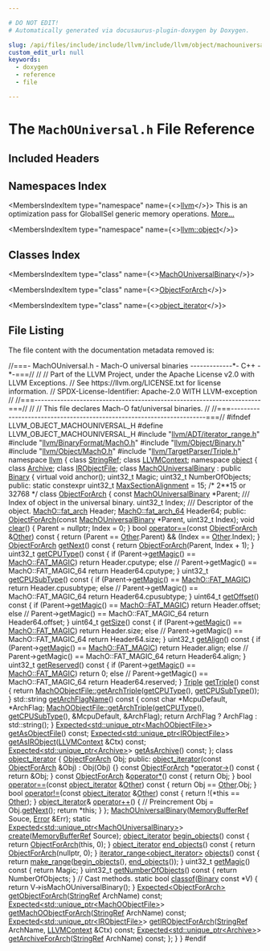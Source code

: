 ```yaml
---

# DO NOT EDIT!
# Automatically generated via docusaurus-plugin-doxygen by Doxygen.

slug: /api/files/include/include/llvm/include/llvm/object/machouniversal-h
custom_edit_url: null
keywords:
  - doxygen
  - reference
  - file

---
```





# The `MachOUniversal.h` File Reference

<DoxygenPage pluginConfig={pluginConfig}>



## Included Headers

<IncludesList>
<IncludesListItem
  filePath="llvm/ADT/iterator_range.h"
  permalink="/docs/api/files/include/include/llvm/include/llvm/adt/iterator-range-h"
  isLocal="true" />
<IncludesListItem
  filePath="llvm/BinaryFormat/MachO.h"
  permalink="/docs/api/files/include/include/llvm/include/llvm/binaryformat/macho-h"
  isLocal="true" />
<IncludesListItem
  filePath="llvm/Object/Binary.h"
  permalink="/docs/api/files/include/include/llvm/include/llvm/object/binary-h"
  isLocal="true" />
<IncludesListItem
  filePath="llvm/Object/MachO.h"
  permalink="/docs/api/files/include/include/llvm/include/llvm/object/macho-h"
  isLocal="true" />
<IncludesListItem
  filePath="llvm/TargetParser/Triple.h"
  permalink="/docs/api/files/include/include/llvm/include/llvm/targetparser/triple-h"
  isLocal="true" />
</IncludesList>

## Namespaces Index

<MembersIndex>

<MembersIndexItem
  type="namespace"
  name={<><a href="/docs/api/namespaces/llvm">llvm</a></>}>
This is an optimization pass for GlobalISel generic memory operations. <a href="/docs/api/namespaces/llvm/#details">More...</a>
</MembersIndexItem>

<MembersIndexItem
  type="namespace"
  name={<><a href="/docs/api/namespaces/llvm/object">llvm::object</a></>}>
</MembersIndexItem>

</MembersIndex>

## Classes Index

<MembersIndex>

<MembersIndexItem
  type="class"
  name={<><a href="/docs/api/classes/llvm/object/machouniversalbinary">MachOUniversalBinary</a></>}>
</MembersIndexItem>

<MembersIndexItem
  type="class"
  name={<><a href="/docs/api/classes/llvm/object/machouniversalbinary/objectforarch">ObjectForArch</a></>}>
</MembersIndexItem>

<MembersIndexItem
  type="class"
  name={<><a href="/docs/api/classes/llvm/object/machouniversalbinary/object-iterator">object_iterator</a></>}>
</MembersIndexItem>

</MembersIndex>


## File Listing

The file content with the documentation metadata removed is:

<ProgramListing>

<Link id="l00001" /><CodeLine lineNumber="1"><span class="doxyHighlightComment">//===- MachOUniversal.h - Mach-O universal binaries -------------&#42;- C++ -&#42;-===//</span></CodeLine>
<Link id="l00002" /><CodeLine lineNumber="2"><span class="doxyHighlightComment">//</span></CodeLine>
<Link id="l00003" /><CodeLine lineNumber="3"><span class="doxyHighlightComment">// Part of the LLVM Project, under the Apache License v2.0 with LLVM Exceptions.</span></CodeLine>
<Link id="l00004" /><CodeLine lineNumber="4"><span class="doxyHighlightComment">// See https://llvm.org/LICENSE.txt for license information.</span></CodeLine>
<Link id="l00005" /><CodeLine lineNumber="5"><span class="doxyHighlightComment">// SPDX-License-Identifier: Apache-2.0 WITH LLVM-exception</span></CodeLine>
<Link id="l00006" /><CodeLine lineNumber="6"><span class="doxyHighlightComment">//</span></CodeLine>
<Link id="l00007" /><CodeLine lineNumber="7"><span class="doxyHighlightComment">//===----------------------------------------------------------------------===//</span></CodeLine>
<Link id="l00008" /><CodeLine lineNumber="8"><span class="doxyHighlightComment">//</span></CodeLine>
<Link id="l00009" /><CodeLine lineNumber="9"><span class="doxyHighlightComment">// This file declares Mach-O fat/universal binaries.</span></CodeLine>
<Link id="l00010" /><CodeLine lineNumber="10"><span class="doxyHighlightComment">//</span></CodeLine>
<Link id="l00011" /><CodeLine lineNumber="11"><span class="doxyHighlightComment">//===----------------------------------------------------------------------===//</span></CodeLine>
<Link id="l00012" /><CodeLine lineNumber="12"></CodeLine>
<Link id="l00013" /><CodeLine lineNumber="13"><span class="doxyHighlightPreprocessor">#ifndef LLVM&#95;OBJECT&#95;MACHOUNIVERSAL&#95;H</span></CodeLine>
<Link id="l00014" /><CodeLine lineNumber="14"><span class="doxyHighlightPreprocessor">#define LLVM&#95;OBJECT&#95;MACHOUNIVERSAL&#95;H</span></CodeLine>
<Link id="l00015" /><CodeLine lineNumber="15"></CodeLine>
<Link id="l00016" /><CodeLine lineNumber="16"><span class="doxyHighlightPreprocessor">#include &quot;<a href="/docs/api/files/include/include/llvm/include/llvm/adt/iterator-range-h">llvm/ADT/iterator&#95;range.h</a>&quot;</span></CodeLine>
<Link id="l00017" /><CodeLine lineNumber="17"><span class="doxyHighlightPreprocessor">#include &quot;<a href="/docs/api/files/include/include/llvm/include/llvm/binaryformat/macho-h">llvm/BinaryFormat/MachO.h</a>&quot;</span></CodeLine>
<Link id="l00018" /><CodeLine lineNumber="18"><span class="doxyHighlightPreprocessor">#include &quot;<a href="/docs/api/files/include/include/llvm/include/llvm/object/binary-h">llvm/Object/Binary.h</a>&quot;</span></CodeLine>
<Link id="l00019" /><CodeLine lineNumber="19"><span class="doxyHighlightPreprocessor">#include &quot;<a href="/docs/api/files/include/include/llvm/include/llvm/object/macho-h">llvm/Object/MachO.h</a>&quot;</span></CodeLine>
<Link id="l00020" /><CodeLine lineNumber="20"><span class="doxyHighlightPreprocessor">#include &quot;<a href="/docs/api/files/include/include/llvm/include/llvm/targetparser/triple-h">llvm/TargetParser/Triple.h</a>&quot;</span></CodeLine>
<Link id="l00021" /><CodeLine lineNumber="21"></CodeLine>
<Link id="l00022" /><CodeLine lineNumber="22"><span class="doxyHighlightKeyword">namespace </span><span class="doxyHighlight"><a href="/docs/api/namespaces/llvm">llvm</a> &#123;</span></CodeLine>
<Link id="l00023" /><CodeLine lineNumber="23"><span class="doxyHighlightKeyword">class </span><span class="doxyHighlight"><a href="/docs/api/classes/llvm/stringref">StringRef</a>;</span></CodeLine>
<Link id="l00024" /><CodeLine lineNumber="24"><span class="doxyHighlightKeyword">class </span><span class="doxyHighlight"><a href="/docs/api/classes/llvm/llvmcontext">LLVMContext</a>;</span></CodeLine>
<Link id="l00025" /><CodeLine lineNumber="25"></CodeLine>
<Link id="l00026" /><CodeLine lineNumber="26"><span class="doxyHighlightKeyword">namespace </span><span class="doxyHighlight"><a href="/docs/api/namespaces/llvm/object">object</a> &#123;</span></CodeLine>
<Link id="l00027" /><CodeLine lineNumber="27"><span class="doxyHighlightKeyword">class </span><span class="doxyHighlight"><a href="/docs/api/classes/llvm/object/archive">Archive</a>;</span></CodeLine>
<Link id="l00028" /><CodeLine lineNumber="28"><span class="doxyHighlightKeyword">class </span><span class="doxyHighlight"><a href="/docs/api/classes/llvm/object/irobjectfile">IRObjectFile</a>;</span></CodeLine>
<Link id="l00029" /><CodeLine lineNumber="29"></CodeLine>
<Link id="l00030" /><CodeLine lineNumber="30" lineLink="/docs/api/classes/llvm/object/machouniversalbinary"><span class="doxyHighlightKeyword">class </span><span class="doxyHighlight"><a href="/docs/api/classes/llvm/object/machouniversalbinary/#a66ced5c57cafe11823df6917a866b17f">MachOUniversalBinary</a> : </span><span class="doxyHighlightKeyword">public</span><span class="doxyHighlight"> <a href="/docs/api/classes/llvm/object/binary/#a5efaba206c0c82deb1e8898c4c3aad4b">Binary</a> &#123;</span></CodeLine>
<Link id="l00031" /><CodeLine lineNumber="31"><span class="doxyHighlight">  </span><span class="doxyHighlightKeyword">virtual</span><span class="doxyHighlight"> </span><span class="doxyHighlightKeywordType">void</span><span class="doxyHighlight"> anchor();</span></CodeLine>
<Link id="l00032" /><CodeLine lineNumber="32"></CodeLine>
<Link id="l00033" /><CodeLine lineNumber="33"><span class="doxyHighlight">  uint32&#95;t Magic;</span></CodeLine>
<Link id="l00034" /><CodeLine lineNumber="34"><span class="doxyHighlight">  uint32&#95;t NumberOfObjects;</span></CodeLine>
<Link id="l00035" /><CodeLine lineNumber="35"><span class="doxyHighlightKeyword">public</span><span class="doxyHighlight">:</span></CodeLine>
<Link id="l00036" /><CodeLine lineNumber="36" lineLink="/docs/api/classes/llvm/object/machouniversalbinary/#ad0ac2adcfd6be41ed526a12ddd2215d2"><span class="doxyHighlight">  </span><span class="doxyHighlightKeyword">static</span><span class="doxyHighlight"> </span><span class="doxyHighlightKeyword">constexpr</span><span class="doxyHighlight"> uint32&#95;t <a href="/docs/api/classes/llvm/object/machouniversalbinary/#ad0ac2adcfd6be41ed526a12ddd2215d2">MaxSectionAlignment</a> = 15; </span><span class="doxyHighlightComment">/&#42; 2&#42;&#42;15 or 32768 &#42;/</span></CodeLine>
<Link id="l00037" /><CodeLine lineNumber="37"></CodeLine>
<Link id="l00038" /><CodeLine lineNumber="38" lineLink="/docs/api/classes/llvm/object/machouniversalbinary/objectforarch"><span class="doxyHighlight">  </span><span class="doxyHighlightKeyword">class </span><span class="doxyHighlight"><a href="/docs/api/classes/llvm/object/machouniversalbinary/objectforarch/#ae50a28178b719e68133f41a2b054ecf7">ObjectForArch</a> &#123;</span></CodeLine>
<Link id="l00039" /><CodeLine lineNumber="39"><span class="doxyHighlight">    </span><span class="doxyHighlightKeyword">const</span><span class="doxyHighlight"> <a href="/docs/api/classes/llvm/object/machouniversalbinary/#a66ced5c57cafe11823df6917a866b17f">MachOUniversalBinary</a> &#42;Parent;</span></CodeLine>
<Link id="l00040" /><CodeLine lineNumber="40"><span class="doxyHighlightComment">    /// Index of object in the universal binary.</span></CodeLine>
<Link id="l00041" /><CodeLine lineNumber="41"><span class="doxyHighlight">    uint32&#95;t Index;</span></CodeLine>
<Link id="l00042" /><CodeLine lineNumber="42"><span class="doxyHighlightComment">    /// Descriptor of the object.</span></CodeLine>
<Link id="l00043" /><CodeLine lineNumber="43"><span class="doxyHighlight">    <a href="/docs/api/structs/llvm/macho/fat-arch">MachO::fat&#95;arch</a> Header;</span></CodeLine>
<Link id="l00044" /><CodeLine lineNumber="44"><span class="doxyHighlight">    <a href="/docs/api/structs/llvm/macho/fat-arch-64">MachO::fat&#95;arch&#95;64</a> Header64;</span></CodeLine>
<Link id="l00045" /><CodeLine lineNumber="45"></CodeLine>
<Link id="l00046" /><CodeLine lineNumber="46"><span class="doxyHighlight">  </span><span class="doxyHighlightKeyword">public</span><span class="doxyHighlight">:</span></CodeLine>
<Link id="l00047" /><CodeLine lineNumber="47"><span class="doxyHighlight">    <a href="/docs/api/classes/llvm/object/machouniversalbinary/objectforarch/#ae50a28178b719e68133f41a2b054ecf7">ObjectForArch</a>(</span><span class="doxyHighlightKeyword">const</span><span class="doxyHighlight"> <a href="/docs/api/classes/llvm/object/machouniversalbinary/#a66ced5c57cafe11823df6917a866b17f">MachOUniversalBinary</a> &#42;Parent, uint32&#95;t Index);</span></CodeLine>
<Link id="l00048" /><CodeLine lineNumber="48"></CodeLine>
<Link id="l00049" /><CodeLine lineNumber="49" lineLink="/docs/api/classes/llvm/object/machouniversalbinary/objectforarch/#a9a0a714b1be3b1f6cce557c7c2af5b02"><span class="doxyHighlight">    </span><span class="doxyHighlightKeywordType">void</span><span class="doxyHighlight"> <a href="/docs/api/classes/llvm/object/machouniversalbinary/objectforarch/#a9a0a714b1be3b1f6cce557c7c2af5b02">clear</a>() &#123;</span></CodeLine>
<Link id="l00050" /><CodeLine lineNumber="50"><span class="doxyHighlight">      Parent = </span><span class="doxyHighlightKeyword">nullptr</span><span class="doxyHighlight">;</span></CodeLine>
<Link id="l00051" /><CodeLine lineNumber="51"><span class="doxyHighlight">      Index = 0;</span></CodeLine>
<Link id="l00052" /><CodeLine lineNumber="52"><span class="doxyHighlight">    &#125;</span></CodeLine>
<Link id="l00053" /><CodeLine lineNumber="53"></CodeLine>
<Link id="l00054" /><CodeLine lineNumber="54" lineLink="/docs/api/classes/llvm/object/machouniversalbinary/objectforarch/#aea9ae4ee3d5b5e02a34a1c2648b3dacf"><span class="doxyHighlight">    </span><span class="doxyHighlightKeywordType">bool</span><span class="doxyHighlight"> <a href="/docs/api/classes/llvm/object/machouniversalbinary/objectforarch/#aea9ae4ee3d5b5e02a34a1c2648b3dacf">operator==</a>(</span><span class="doxyHighlightKeyword">const</span><span class="doxyHighlight"> <a href="/docs/api/classes/llvm/object/machouniversalbinary/objectforarch/#ae50a28178b719e68133f41a2b054ecf7">ObjectForArch</a> &amp;<a href="/docs/api/namespaces/llvm/#a9eb4f5b98b70ee4fab9614ed58282c1fa6311ae17c1ee52b36e68aaf4ad066387">Other</a>)</span><span class="doxyHighlightKeyword"> const </span><span class="doxyHighlight">&#123;</span></CodeLine>
<Link id="l00055" /><CodeLine lineNumber="55"><span class="doxyHighlight">      </span><span class="doxyHighlightKeywordFlow">return</span><span class="doxyHighlight"> (Parent == <a href="/docs/api/namespaces/llvm/#a9eb4f5b98b70ee4fab9614ed58282c1fa6311ae17c1ee52b36e68aaf4ad066387">Other</a>.Parent) &amp;&amp; (Index == <a href="/docs/api/namespaces/llvm/#a9eb4f5b98b70ee4fab9614ed58282c1fa6311ae17c1ee52b36e68aaf4ad066387">Other</a>.Index);</span></CodeLine>
<Link id="l00056" /><CodeLine lineNumber="56"><span class="doxyHighlight">    &#125;</span></CodeLine>
<Link id="l00057" /><CodeLine lineNumber="57"></CodeLine>
<Link id="l00058" /><CodeLine lineNumber="58" lineLink="/docs/api/classes/llvm/object/machouniversalbinary/objectforarch/#a17f37dba06317b4f9262d9b09fa4b51a"><span class="doxyHighlight">    <a href="/docs/api/classes/llvm/object/machouniversalbinary/objectforarch/#ae50a28178b719e68133f41a2b054ecf7">ObjectForArch</a> <a href="/docs/api/classes/llvm/object/machouniversalbinary/objectforarch/#a17f37dba06317b4f9262d9b09fa4b51a">getNext</a>()</span><span class="doxyHighlightKeyword"> const </span><span class="doxyHighlight">&#123; </span><span class="doxyHighlightKeywordFlow">return</span><span class="doxyHighlight"> <a href="/docs/api/classes/llvm/object/machouniversalbinary/objectforarch/#ae50a28178b719e68133f41a2b054ecf7">ObjectForArch</a>(Parent, Index + 1); &#125;</span></CodeLine>
<Link id="l00059" /><CodeLine lineNumber="59" lineLink="/docs/api/classes/llvm/object/machouniversalbinary/objectforarch/#a3baea9255c976835e4b6cebd8ad267d4"><span class="doxyHighlight">    uint32&#95;t <a href="/docs/api/classes/llvm/object/machouniversalbinary/objectforarch/#a3baea9255c976835e4b6cebd8ad267d4">getCPUType</a>()</span><span class="doxyHighlightKeyword"> const </span><span class="doxyHighlight">&#123;</span></CodeLine>
<Link id="l00060" /><CodeLine lineNumber="60"><span class="doxyHighlight">      </span><span class="doxyHighlightKeywordFlow">if</span><span class="doxyHighlight"> (Parent-&gt;<a href="/docs/api/classes/llvm/object/machouniversalbinary/#a802f2dbab7377e08f8a02ef123dd5f8a">getMagic</a>() == <a href="/docs/api/namespaces/llvm/macho/#aa109d22c6d71247dd24ee7ba5670b230a9b343a7482bf7900c441cfffdfaaf5bb">MachO::FAT&#95;MAGIC</a>)</span></CodeLine>
<Link id="l00061" /><CodeLine lineNumber="61"><span class="doxyHighlight">        </span><span class="doxyHighlightKeywordFlow">return</span><span class="doxyHighlight"> Header.cputype;</span></CodeLine>
<Link id="l00062" /><CodeLine lineNumber="62"><span class="doxyHighlight">      </span><span class="doxyHighlightKeywordFlow">else</span><span class="doxyHighlight"> </span><span class="doxyHighlightComment">// Parent-&gt;getMagic() == MachO::FAT&#95;MAGIC&#95;64</span></CodeLine>
<Link id="l00063" /><CodeLine lineNumber="63"><span class="doxyHighlight">        </span><span class="doxyHighlightKeywordFlow">return</span><span class="doxyHighlight"> Header64.cputype;</span></CodeLine>
<Link id="l00064" /><CodeLine lineNumber="64"><span class="doxyHighlight">    &#125;</span></CodeLine>
<Link id="l00065" /><CodeLine lineNumber="65" lineLink="/docs/api/classes/llvm/object/machouniversalbinary/objectforarch/#ae2033f546e37b4ad675c8f7d16e6d5b0"><span class="doxyHighlight">    uint32&#95;t <a href="/docs/api/classes/llvm/object/machouniversalbinary/objectforarch/#ae2033f546e37b4ad675c8f7d16e6d5b0">getCPUSubType</a>()</span><span class="doxyHighlightKeyword"> const </span><span class="doxyHighlight">&#123;</span></CodeLine>
<Link id="l00066" /><CodeLine lineNumber="66"><span class="doxyHighlight">      </span><span class="doxyHighlightKeywordFlow">if</span><span class="doxyHighlight"> (Parent-&gt;<a href="/docs/api/classes/llvm/object/machouniversalbinary/#a802f2dbab7377e08f8a02ef123dd5f8a">getMagic</a>() == <a href="/docs/api/namespaces/llvm/macho/#aa109d22c6d71247dd24ee7ba5670b230a9b343a7482bf7900c441cfffdfaaf5bb">MachO::FAT&#95;MAGIC</a>)</span></CodeLine>
<Link id="l00067" /><CodeLine lineNumber="67"><span class="doxyHighlight">        </span><span class="doxyHighlightKeywordFlow">return</span><span class="doxyHighlight"> Header.cpusubtype;</span></CodeLine>
<Link id="l00068" /><CodeLine lineNumber="68"><span class="doxyHighlight">      </span><span class="doxyHighlightKeywordFlow">else</span><span class="doxyHighlight"> </span><span class="doxyHighlightComment">// Parent-&gt;getMagic() == MachO::FAT&#95;MAGIC&#95;64</span></CodeLine>
<Link id="l00069" /><CodeLine lineNumber="69"><span class="doxyHighlight">        </span><span class="doxyHighlightKeywordFlow">return</span><span class="doxyHighlight"> Header64.cpusubtype;</span></CodeLine>
<Link id="l00070" /><CodeLine lineNumber="70"><span class="doxyHighlight">    &#125;</span></CodeLine>
<Link id="l00071" /><CodeLine lineNumber="71" lineLink="/docs/api/classes/llvm/object/machouniversalbinary/objectforarch/#a59ea02fd1a3f1bd2ac16aaa1683405a3"><span class="doxyHighlight">    uint64&#95;t <a href="/docs/api/classes/llvm/object/machouniversalbinary/objectforarch/#a59ea02fd1a3f1bd2ac16aaa1683405a3">getOffset</a>()</span><span class="doxyHighlightKeyword"> const </span><span class="doxyHighlight">&#123;</span></CodeLine>
<Link id="l00072" /><CodeLine lineNumber="72"><span class="doxyHighlight">      </span><span class="doxyHighlightKeywordFlow">if</span><span class="doxyHighlight"> (Parent-&gt;<a href="/docs/api/classes/llvm/object/machouniversalbinary/#a802f2dbab7377e08f8a02ef123dd5f8a">getMagic</a>() == <a href="/docs/api/namespaces/llvm/macho/#aa109d22c6d71247dd24ee7ba5670b230a9b343a7482bf7900c441cfffdfaaf5bb">MachO::FAT&#95;MAGIC</a>)</span></CodeLine>
<Link id="l00073" /><CodeLine lineNumber="73"><span class="doxyHighlight">        </span><span class="doxyHighlightKeywordFlow">return</span><span class="doxyHighlight"> Header.offset;</span></CodeLine>
<Link id="l00074" /><CodeLine lineNumber="74"><span class="doxyHighlight">      </span><span class="doxyHighlightKeywordFlow">else</span><span class="doxyHighlight"> </span><span class="doxyHighlightComment">// Parent-&gt;getMagic() == MachO::FAT&#95;MAGIC&#95;64</span></CodeLine>
<Link id="l00075" /><CodeLine lineNumber="75"><span class="doxyHighlight">        </span><span class="doxyHighlightKeywordFlow">return</span><span class="doxyHighlight"> Header64.offset;</span></CodeLine>
<Link id="l00076" /><CodeLine lineNumber="76"><span class="doxyHighlight">    &#125;</span></CodeLine>
<Link id="l00077" /><CodeLine lineNumber="77" lineLink="/docs/api/classes/llvm/object/machouniversalbinary/objectforarch/#a1f84b7b3e283c66a8eb0c03a24802f5c"><span class="doxyHighlight">    uint64&#95;t <a href="/docs/api/classes/llvm/object/machouniversalbinary/objectforarch/#a1f84b7b3e283c66a8eb0c03a24802f5c">getSize</a>()</span><span class="doxyHighlightKeyword"> const </span><span class="doxyHighlight">&#123;</span></CodeLine>
<Link id="l00078" /><CodeLine lineNumber="78"><span class="doxyHighlight">      </span><span class="doxyHighlightKeywordFlow">if</span><span class="doxyHighlight"> (Parent-&gt;<a href="/docs/api/classes/llvm/object/machouniversalbinary/#a802f2dbab7377e08f8a02ef123dd5f8a">getMagic</a>() == <a href="/docs/api/namespaces/llvm/macho/#aa109d22c6d71247dd24ee7ba5670b230a9b343a7482bf7900c441cfffdfaaf5bb">MachO::FAT&#95;MAGIC</a>)</span></CodeLine>
<Link id="l00079" /><CodeLine lineNumber="79"><span class="doxyHighlight">        </span><span class="doxyHighlightKeywordFlow">return</span><span class="doxyHighlight"> Header.size;</span></CodeLine>
<Link id="l00080" /><CodeLine lineNumber="80"><span class="doxyHighlight">      </span><span class="doxyHighlightKeywordFlow">else</span><span class="doxyHighlight"> </span><span class="doxyHighlightComment">// Parent-&gt;getMagic() == MachO::FAT&#95;MAGIC&#95;64</span></CodeLine>
<Link id="l00081" /><CodeLine lineNumber="81"><span class="doxyHighlight">        </span><span class="doxyHighlightKeywordFlow">return</span><span class="doxyHighlight"> Header64.size;</span></CodeLine>
<Link id="l00082" /><CodeLine lineNumber="82"><span class="doxyHighlight">    &#125;</span></CodeLine>
<Link id="l00083" /><CodeLine lineNumber="83" lineLink="/docs/api/classes/llvm/object/machouniversalbinary/objectforarch/#a5b140a5e1a397a40aafd424cb10ba3b3"><span class="doxyHighlight">    uint32&#95;t <a href="/docs/api/classes/llvm/object/machouniversalbinary/objectforarch/#a5b140a5e1a397a40aafd424cb10ba3b3">getAlign</a>()</span><span class="doxyHighlightKeyword"> const </span><span class="doxyHighlight">&#123;</span></CodeLine>
<Link id="l00084" /><CodeLine lineNumber="84"><span class="doxyHighlight">      </span><span class="doxyHighlightKeywordFlow">if</span><span class="doxyHighlight"> (Parent-&gt;<a href="/docs/api/classes/llvm/object/machouniversalbinary/#a802f2dbab7377e08f8a02ef123dd5f8a">getMagic</a>() == <a href="/docs/api/namespaces/llvm/macho/#aa109d22c6d71247dd24ee7ba5670b230a9b343a7482bf7900c441cfffdfaaf5bb">MachO::FAT&#95;MAGIC</a>)</span></CodeLine>
<Link id="l00085" /><CodeLine lineNumber="85"><span class="doxyHighlight">        </span><span class="doxyHighlightKeywordFlow">return</span><span class="doxyHighlight"> Header.align;</span></CodeLine>
<Link id="l00086" /><CodeLine lineNumber="86"><span class="doxyHighlight">      </span><span class="doxyHighlightKeywordFlow">else</span><span class="doxyHighlight"> </span><span class="doxyHighlightComment">// Parent-&gt;getMagic() == MachO::FAT&#95;MAGIC&#95;64</span></CodeLine>
<Link id="l00087" /><CodeLine lineNumber="87"><span class="doxyHighlight">        </span><span class="doxyHighlightKeywordFlow">return</span><span class="doxyHighlight"> Header64.align;</span></CodeLine>
<Link id="l00088" /><CodeLine lineNumber="88"><span class="doxyHighlight">    &#125;</span></CodeLine>
<Link id="l00089" /><CodeLine lineNumber="89" lineLink="/docs/api/classes/llvm/object/machouniversalbinary/objectforarch/#a34c373aaa07222d2669537c57752a8de"><span class="doxyHighlight">    uint32&#95;t <a href="/docs/api/classes/llvm/object/machouniversalbinary/objectforarch/#a34c373aaa07222d2669537c57752a8de">getReserved</a>()</span><span class="doxyHighlightKeyword"> const </span><span class="doxyHighlight">&#123;</span></CodeLine>
<Link id="l00090" /><CodeLine lineNumber="90"><span class="doxyHighlight">      </span><span class="doxyHighlightKeywordFlow">if</span><span class="doxyHighlight"> (Parent-&gt;<a href="/docs/api/classes/llvm/object/machouniversalbinary/#a802f2dbab7377e08f8a02ef123dd5f8a">getMagic</a>() == <a href="/docs/api/namespaces/llvm/macho/#aa109d22c6d71247dd24ee7ba5670b230a9b343a7482bf7900c441cfffdfaaf5bb">MachO::FAT&#95;MAGIC</a>)</span></CodeLine>
<Link id="l00091" /><CodeLine lineNumber="91"><span class="doxyHighlight">        </span><span class="doxyHighlightKeywordFlow">return</span><span class="doxyHighlight"> 0;</span></CodeLine>
<Link id="l00092" /><CodeLine lineNumber="92"><span class="doxyHighlight">      </span><span class="doxyHighlightKeywordFlow">else</span><span class="doxyHighlight"> </span><span class="doxyHighlightComment">// Parent-&gt;getMagic() == MachO::FAT&#95;MAGIC&#95;64</span></CodeLine>
<Link id="l00093" /><CodeLine lineNumber="93"><span class="doxyHighlight">        </span><span class="doxyHighlightKeywordFlow">return</span><span class="doxyHighlight"> Header64.reserved;</span></CodeLine>
<Link id="l00094" /><CodeLine lineNumber="94"><span class="doxyHighlight">    &#125;</span></CodeLine>
<Link id="l00095" /><CodeLine lineNumber="95" lineLink="/docs/api/classes/llvm/object/machouniversalbinary/objectforarch/#a79de806c9c6530296a79c279603c4ea0"><span class="doxyHighlight">    <a href="/docs/api/classes/llvm/triple">Triple</a> <a href="/docs/api/classes/llvm/object/machouniversalbinary/objectforarch/#a79de806c9c6530296a79c279603c4ea0">getTriple</a>()</span><span class="doxyHighlightKeyword"> const </span><span class="doxyHighlight">&#123;</span></CodeLine>
<Link id="l00096" /><CodeLine lineNumber="96"><span class="doxyHighlight">      </span><span class="doxyHighlightKeywordFlow">return</span><span class="doxyHighlight"> <a href="/docs/api/classes/llvm/object/machoobjectfile/#a95b14a72437abf5ec6cb9d25596eb3e4">MachOObjectFile::getArchTriple</a>(<a href="/docs/api/classes/llvm/object/machouniversalbinary/objectforarch/#a3baea9255c976835e4b6cebd8ad267d4">getCPUType</a>(), <a href="/docs/api/classes/llvm/object/machouniversalbinary/objectforarch/#ae2033f546e37b4ad675c8f7d16e6d5b0">getCPUSubType</a>());</span></CodeLine>
<Link id="l00097" /><CodeLine lineNumber="97"><span class="doxyHighlight">    &#125;</span></CodeLine>
<Link id="l00098" /><CodeLine lineNumber="98" lineLink="/docs/api/classes/llvm/object/machouniversalbinary/objectforarch/#abaea5e82b5b7435949a1cd306c8ac5dc"><span class="doxyHighlight">    std::string <a href="/docs/api/classes/llvm/object/machouniversalbinary/objectforarch/#abaea5e82b5b7435949a1cd306c8ac5dc">getArchFlagName</a>()</span><span class="doxyHighlightKeyword"> const </span><span class="doxyHighlight">&#123;</span></CodeLine>
<Link id="l00099" /><CodeLine lineNumber="99"><span class="doxyHighlight">      </span><span class="doxyHighlightKeyword">const</span><span class="doxyHighlight"> </span><span class="doxyHighlightKeywordType">char</span><span class="doxyHighlight"> &#42;McpuDefault, &#42;ArchFlag;</span></CodeLine>
<Link id="l00100" /><CodeLine lineNumber="100"><span class="doxyHighlight">      <a href="/docs/api/classes/llvm/object/machoobjectfile/#a95b14a72437abf5ec6cb9d25596eb3e4">MachOObjectFile::getArchTriple</a>(<a href="/docs/api/classes/llvm/object/machouniversalbinary/objectforarch/#a3baea9255c976835e4b6cebd8ad267d4">getCPUType</a>(), <a href="/docs/api/classes/llvm/object/machouniversalbinary/objectforarch/#ae2033f546e37b4ad675c8f7d16e6d5b0">getCPUSubType</a>(),</span></CodeLine>
<Link id="l00101" /><CodeLine lineNumber="101"><span class="doxyHighlight">                                     &amp;McpuDefault, &amp;ArchFlag);</span></CodeLine>
<Link id="l00102" /><CodeLine lineNumber="102"><span class="doxyHighlight">      </span><span class="doxyHighlightKeywordFlow">return</span><span class="doxyHighlight"> ArchFlag ? ArchFlag : std::string();</span></CodeLine>
<Link id="l00103" /><CodeLine lineNumber="103"><span class="doxyHighlight">    &#125;</span></CodeLine>
<Link id="l00104" /><CodeLine lineNumber="104"></CodeLine>
<Link id="l00105" /><CodeLine lineNumber="105"><span class="doxyHighlight">    <a href="/docs/api/classes/llvm/expected">Expected&lt;std::unique&#95;ptr&lt;MachOObjectFile&gt;</a>&gt; <a href="/docs/api/classes/llvm/object/machouniversalbinary/objectforarch/#a8ab7ed72632476f2d49c80dae14ce478">getAsObjectFile</a>() </span><span class="doxyHighlightKeyword">const</span><span class="doxyHighlight">;</span></CodeLine>
<Link id="l00106" /><CodeLine lineNumber="106"><span class="doxyHighlight">    <a href="/docs/api/classes/llvm/expected">Expected&lt;std::unique&#95;ptr&lt;IRObjectFile&gt;</a>&gt;</span></CodeLine>
<Link id="l00107" /><CodeLine lineNumber="107"><span class="doxyHighlight">    <a href="/docs/api/classes/llvm/object/machouniversalbinary/objectforarch/#ae5f1caff8db19eaa70746ee93fe04b6f">getAsIRObject</a>(<a href="/docs/api/classes/llvm/llvmcontext">LLVMContext</a> &amp;Ctx) </span><span class="doxyHighlightKeyword">const</span><span class="doxyHighlight">;</span></CodeLine>
<Link id="l00108" /><CodeLine lineNumber="108"></CodeLine>
<Link id="l00109" /><CodeLine lineNumber="109"><span class="doxyHighlight">    <a href="/docs/api/classes/llvm/expected">Expected&lt;std::unique&#95;ptr&lt;Archive&gt;</a>&gt; <a href="/docs/api/classes/llvm/object/machouniversalbinary/objectforarch/#af15c33e98f6234064d5be2e0dcf7aa7d">getAsArchive</a>() </span><span class="doxyHighlightKeyword">const</span><span class="doxyHighlight">;</span></CodeLine>
<Link id="l00110" /><CodeLine lineNumber="110"><span class="doxyHighlight">  &#125;;</span></CodeLine>
<Link id="l00111" /><CodeLine lineNumber="111"></CodeLine>
<Link id="l00112" /><CodeLine lineNumber="112" lineLink="/docs/api/classes/llvm/object/machouniversalbinary/object-iterator"><span class="doxyHighlight">  </span><span class="doxyHighlightKeyword">class </span><span class="doxyHighlight"><a href="/docs/api/classes/llvm/object/machouniversalbinary/object-iterator/#a0eab8590cc5ca121906f218ea330299d">object&#95;iterator</a> &#123;</span></CodeLine>
<Link id="l00113" /><CodeLine lineNumber="113"><span class="doxyHighlight">    <a href="/docs/api/classes/llvm/object/machouniversalbinary/objectforarch">ObjectForArch</a> Obj;</span></CodeLine>
<Link id="l00114" /><CodeLine lineNumber="114"><span class="doxyHighlight">  </span><span class="doxyHighlightKeyword">public</span><span class="doxyHighlight">:</span></CodeLine>
<Link id="l00115" /><CodeLine lineNumber="115" lineLink="/docs/api/classes/llvm/object/machouniversalbinary/object-iterator/#a0eab8590cc5ca121906f218ea330299d"><span class="doxyHighlight">    <a href="/docs/api/classes/llvm/object/machouniversalbinary/object-iterator/#a0eab8590cc5ca121906f218ea330299d">object&#95;iterator</a>(</span><span class="doxyHighlightKeyword">const</span><span class="doxyHighlight"> <a href="/docs/api/classes/llvm/object/machouniversalbinary/objectforarch">ObjectForArch</a> &amp;Obj) : Obj(Obj) &#123;&#125;</span></CodeLine>
<Link id="l00116" /><CodeLine lineNumber="116" lineLink="/docs/api/classes/llvm/object/machouniversalbinary/object-iterator/#a4cfbed89ffb69b5fe7acebc1050c8421"><span class="doxyHighlight">    </span><span class="doxyHighlightKeyword">const</span><span class="doxyHighlight"> <a href="/docs/api/classes/llvm/object/machouniversalbinary/objectforarch">ObjectForArch</a> &#42;<a href="/docs/api/classes/llvm/object/machouniversalbinary/object-iterator/#a4cfbed89ffb69b5fe7acebc1050c8421">operator-&gt;</a>()</span><span class="doxyHighlightKeyword"> const </span><span class="doxyHighlight">&#123; </span><span class="doxyHighlightKeywordFlow">return</span><span class="doxyHighlight"> &amp;Obj; &#125;</span></CodeLine>
<Link id="l00117" /><CodeLine lineNumber="117" lineLink="/docs/api/classes/llvm/object/machouniversalbinary/object-iterator/#ace453551f0b2ab7e38d6409dda801ac5"><span class="doxyHighlight">    </span><span class="doxyHighlightKeyword">const</span><span class="doxyHighlight"> <a href="/docs/api/classes/llvm/object/machouniversalbinary/objectforarch">ObjectForArch</a> &amp;<a href="/docs/api/classes/llvm/object/machouniversalbinary/object-iterator/#ace453551f0b2ab7e38d6409dda801ac5">operator&#42;</a>()</span><span class="doxyHighlightKeyword"> const </span><span class="doxyHighlight">&#123; </span><span class="doxyHighlightKeywordFlow">return</span><span class="doxyHighlight"> Obj; &#125;</span></CodeLine>
<Link id="l00118" /><CodeLine lineNumber="118"></CodeLine>
<Link id="l00119" /><CodeLine lineNumber="119" lineLink="/docs/api/classes/llvm/object/machouniversalbinary/object-iterator/#a6388ad540b86df7965ab9a436fe23e17"><span class="doxyHighlight">    </span><span class="doxyHighlightKeywordType">bool</span><span class="doxyHighlight"> <a href="/docs/api/classes/llvm/object/machouniversalbinary/object-iterator/#a6388ad540b86df7965ab9a436fe23e17">operator==</a>(</span><span class="doxyHighlightKeyword">const</span><span class="doxyHighlight"> <a href="/docs/api/classes/llvm/object/machouniversalbinary/object-iterator/#a0eab8590cc5ca121906f218ea330299d">object&#95;iterator</a> &amp;<a href="/docs/api/namespaces/llvm/#a9eb4f5b98b70ee4fab9614ed58282c1fa6311ae17c1ee52b36e68aaf4ad066387">Other</a>)</span><span class="doxyHighlightKeyword"> const </span><span class="doxyHighlight">&#123;</span></CodeLine>
<Link id="l00120" /><CodeLine lineNumber="120"><span class="doxyHighlight">      </span><span class="doxyHighlightKeywordFlow">return</span><span class="doxyHighlight"> Obj == <a href="/docs/api/namespaces/llvm/#a9eb4f5b98b70ee4fab9614ed58282c1fa6311ae17c1ee52b36e68aaf4ad066387">Other</a>.Obj;</span></CodeLine>
<Link id="l00121" /><CodeLine lineNumber="121"><span class="doxyHighlight">    &#125;</span></CodeLine>
<Link id="l00122" /><CodeLine lineNumber="122" lineLink="/docs/api/classes/llvm/object/machouniversalbinary/object-iterator/#aa93077a9a7ac1284e439333711b29217"><span class="doxyHighlight">    </span><span class="doxyHighlightKeywordType">bool</span><span class="doxyHighlight"> <a href="/docs/api/classes/llvm/object/machouniversalbinary/object-iterator/#aa93077a9a7ac1284e439333711b29217">operator!=</a>(</span><span class="doxyHighlightKeyword">const</span><span class="doxyHighlight"> <a href="/docs/api/classes/llvm/object/machouniversalbinary/object-iterator/#a0eab8590cc5ca121906f218ea330299d">object&#95;iterator</a> &amp;<a href="/docs/api/namespaces/llvm/#a9eb4f5b98b70ee4fab9614ed58282c1fa6311ae17c1ee52b36e68aaf4ad066387">Other</a>)</span><span class="doxyHighlightKeyword"> const </span><span class="doxyHighlight">&#123;</span></CodeLine>
<Link id="l00123" /><CodeLine lineNumber="123"><span class="doxyHighlight">      </span><span class="doxyHighlightKeywordFlow">return</span><span class="doxyHighlight"> !(&#42;</span><span class="doxyHighlightKeyword">this</span><span class="doxyHighlight"> == <a href="/docs/api/namespaces/llvm/#a9eb4f5b98b70ee4fab9614ed58282c1fa6311ae17c1ee52b36e68aaf4ad066387">Other</a>);</span></CodeLine>
<Link id="l00124" /><CodeLine lineNumber="124"><span class="doxyHighlight">    &#125;</span></CodeLine>
<Link id="l00125" /><CodeLine lineNumber="125"></CodeLine>
<Link id="l00126" /><CodeLine lineNumber="126" lineLink="/docs/api/classes/llvm/object/machouniversalbinary/object-iterator/#a44555025cf9048f9d7613ee0eb9e2831"><span class="doxyHighlight">    <a href="/docs/api/classes/llvm/object/machouniversalbinary/object-iterator/#a0eab8590cc5ca121906f218ea330299d">object&#95;iterator</a>&amp; <a href="/docs/api/classes/llvm/object/machouniversalbinary/object-iterator/#a44555025cf9048f9d7613ee0eb9e2831">operator++</a>() &#123;  </span><span class="doxyHighlightComment">// Preincrement</span></CodeLine>
<Link id="l00127" /><CodeLine lineNumber="127"><span class="doxyHighlight">      Obj = Obj.<a href="/docs/api/classes/llvm/object/machouniversalbinary/objectforarch/#a17f37dba06317b4f9262d9b09fa4b51a">getNext</a>();</span></CodeLine>
<Link id="l00128" /><CodeLine lineNumber="128"><span class="doxyHighlight">      </span><span class="doxyHighlightKeywordFlow">return</span><span class="doxyHighlight"> &#42;</span><span class="doxyHighlightKeyword">this</span><span class="doxyHighlight">;</span></CodeLine>
<Link id="l00129" /><CodeLine lineNumber="129"><span class="doxyHighlight">    &#125;</span></CodeLine>
<Link id="l00130" /><CodeLine lineNumber="130"><span class="doxyHighlight">  &#125;;</span></CodeLine>
<Link id="l00131" /><CodeLine lineNumber="131"></CodeLine>
<Link id="l00132" /><CodeLine lineNumber="132"><span class="doxyHighlight">  <a href="/docs/api/classes/llvm/object/machouniversalbinary/#a66ced5c57cafe11823df6917a866b17f">MachOUniversalBinary</a>(<a href="/docs/api/classes/llvm/memorybufferref">MemoryBufferRef</a> Souce, <a href="/docs/api/classes/llvm/error">Error</a> &amp;Err);</span></CodeLine>
<Link id="l00133" /><CodeLine lineNumber="133"><span class="doxyHighlight">  </span><span class="doxyHighlightKeyword">static</span><span class="doxyHighlight"> <a href="/docs/api/classes/llvm/expected">Expected&lt;std::unique&#95;ptr&lt;MachOUniversalBinary&gt;</a>&gt;</span></CodeLine>
<Link id="l00134" /><CodeLine lineNumber="134"><span class="doxyHighlight">  <a href="/docs/api/classes/llvm/object/machouniversalbinary/#a094ea3b3b52a30341f589955d6076434">create</a>(<a href="/docs/api/classes/llvm/memorybufferref">MemoryBufferRef</a> Source);</span></CodeLine>
<Link id="l00135" /><CodeLine lineNumber="135"></CodeLine>
<Link id="l00136" /><CodeLine lineNumber="136" lineLink="/docs/api/classes/llvm/object/machouniversalbinary/#a084adbcccb9ee43047e737e1f07da745"><span class="doxyHighlight">  <a href="/docs/api/classes/llvm/object/machouniversalbinary/object-iterator">object&#95;iterator</a> <a href="/docs/api/classes/llvm/object/machouniversalbinary/#a084adbcccb9ee43047e737e1f07da745">begin&#95;objects</a>()</span><span class="doxyHighlightKeyword"> const </span><span class="doxyHighlight">&#123;</span></CodeLine>
<Link id="l00137" /><CodeLine lineNumber="137"><span class="doxyHighlight">    </span><span class="doxyHighlightKeywordFlow">return</span><span class="doxyHighlight"> <a href="/docs/api/classes/llvm/object/machouniversalbinary/objectforarch">ObjectForArch</a>(</span><span class="doxyHighlightKeyword">this</span><span class="doxyHighlight">, 0);</span></CodeLine>
<Link id="l00138" /><CodeLine lineNumber="138"><span class="doxyHighlight">  &#125;</span></CodeLine>
<Link id="l00139" /><CodeLine lineNumber="139" lineLink="/docs/api/classes/llvm/object/machouniversalbinary/#a7b3142bafcbf3cb4f719d8a58169991a"><span class="doxyHighlight">  <a href="/docs/api/classes/llvm/object/machouniversalbinary/object-iterator">object&#95;iterator</a> <a href="/docs/api/classes/llvm/object/machouniversalbinary/#a7b3142bafcbf3cb4f719d8a58169991a">end&#95;objects</a>()</span><span class="doxyHighlightKeyword"> const </span><span class="doxyHighlight">&#123;</span></CodeLine>
<Link id="l00140" /><CodeLine lineNumber="140"><span class="doxyHighlight">    </span><span class="doxyHighlightKeywordFlow">return</span><span class="doxyHighlight"> <a href="/docs/api/classes/llvm/object/machouniversalbinary/objectforarch">ObjectForArch</a>(</span><span class="doxyHighlightKeyword">nullptr</span><span class="doxyHighlight">, 0);</span></CodeLine>
<Link id="l00141" /><CodeLine lineNumber="141"><span class="doxyHighlight">  &#125;</span></CodeLine>
<Link id="l00142" /><CodeLine lineNumber="142"></CodeLine>
<Link id="l00143" /><CodeLine lineNumber="143" lineLink="/docs/api/classes/llvm/object/machouniversalbinary/#a9f731d354d7269ad1aff01ae8d3a2bac"><span class="doxyHighlight">  <a href="/docs/api/classes/llvm/iterator-range">iterator&#95;range&lt;object&#95;iterator&gt;</a> <a href="/docs/api/classes/llvm/object/machouniversalbinary/#a9f731d354d7269ad1aff01ae8d3a2bac">objects</a>()</span><span class="doxyHighlightKeyword"> const </span><span class="doxyHighlight">&#123;</span></CodeLine>
<Link id="l00144" /><CodeLine lineNumber="144"><span class="doxyHighlight">    </span><span class="doxyHighlightKeywordFlow">return</span><span class="doxyHighlight"> <a href="/docs/api/namespaces/llvm/#a341215803e83773a3e97860dc291f121">make&#95;range</a>(<a href="/docs/api/classes/llvm/object/machouniversalbinary/#a084adbcccb9ee43047e737e1f07da745">begin&#95;objects</a>(), <a href="/docs/api/classes/llvm/object/machouniversalbinary/#a7b3142bafcbf3cb4f719d8a58169991a">end&#95;objects</a>());</span></CodeLine>
<Link id="l00145" /><CodeLine lineNumber="145"><span class="doxyHighlight">  &#125;</span></CodeLine>
<Link id="l00146" /><CodeLine lineNumber="146"></CodeLine>
<Link id="l00147" /><CodeLine lineNumber="147" lineLink="/docs/api/classes/llvm/object/machouniversalbinary/#a802f2dbab7377e08f8a02ef123dd5f8a"><span class="doxyHighlight">  uint32&#95;t <a href="/docs/api/classes/llvm/object/machouniversalbinary/#a802f2dbab7377e08f8a02ef123dd5f8a">getMagic</a>()</span><span class="doxyHighlightKeyword"> const </span><span class="doxyHighlight">&#123; </span><span class="doxyHighlightKeywordFlow">return</span><span class="doxyHighlight"> Magic; &#125;</span></CodeLine>
<Link id="l00148" /><CodeLine lineNumber="148" lineLink="/docs/api/classes/llvm/object/machouniversalbinary/#aaa960a222a515adbe3dc620e30428804"><span class="doxyHighlight">  uint32&#95;t <a href="/docs/api/classes/llvm/object/machouniversalbinary/#aaa960a222a515adbe3dc620e30428804">getNumberOfObjects</a>()</span><span class="doxyHighlightKeyword"> const </span><span class="doxyHighlight">&#123; </span><span class="doxyHighlightKeywordFlow">return</span><span class="doxyHighlight"> NumberOfObjects; &#125;</span></CodeLine>
<Link id="l00149" /><CodeLine lineNumber="149"></CodeLine>
<Link id="l00150" /><CodeLine lineNumber="150"><span class="doxyHighlight">  </span><span class="doxyHighlightComment">// Cast methods.</span></CodeLine>
<Link id="l00151" /><CodeLine lineNumber="151" lineLink="/docs/api/classes/llvm/object/machouniversalbinary/#aa5c0f4719dcc33bd6e8bf8203d6c6109"><span class="doxyHighlight">  </span><span class="doxyHighlightKeyword">static</span><span class="doxyHighlight"> </span><span class="doxyHighlightKeywordType">bool</span><span class="doxyHighlight"> <a href="/docs/api/classes/llvm/object/machouniversalbinary/#aa5c0f4719dcc33bd6e8bf8203d6c6109">classof</a>(<a href="/docs/api/classes/llvm/object/binary/#a5efaba206c0c82deb1e8898c4c3aad4b">Binary</a> </span><span class="doxyHighlightKeyword">const</span><span class="doxyHighlight"> &#42;V) &#123;</span></CodeLine>
<Link id="l00152" /><CodeLine lineNumber="152"><span class="doxyHighlight">    </span><span class="doxyHighlightKeywordFlow">return</span><span class="doxyHighlight"> V-&gt;isMachOUniversalBinary();</span></CodeLine>
<Link id="l00153" /><CodeLine lineNumber="153"><span class="doxyHighlight">  &#125;</span></CodeLine>
<Link id="l00154" /><CodeLine lineNumber="154"></CodeLine>
<Link id="l00155" /><CodeLine lineNumber="155"><span class="doxyHighlight">  <a href="/docs/api/classes/llvm/expected">Expected&lt;ObjectForArch&gt;</a></span></CodeLine>
<Link id="l00156" /><CodeLine lineNumber="156"><span class="doxyHighlight">  <a href="/docs/api/classes/llvm/object/machouniversalbinary/#a07076459a18346ee7eff313ed1b3ee86">getObjectForArch</a>(<a href="/docs/api/classes/llvm/stringref">StringRef</a> ArchName) </span><span class="doxyHighlightKeyword">const</span><span class="doxyHighlight">;</span></CodeLine>
<Link id="l00157" /><CodeLine lineNumber="157"></CodeLine>
<Link id="l00158" /><CodeLine lineNumber="158"><span class="doxyHighlight">  <a href="/docs/api/classes/llvm/expected">Expected&lt;std::unique&#95;ptr&lt;MachOObjectFile&gt;</a>&gt;</span></CodeLine>
<Link id="l00159" /><CodeLine lineNumber="159"><span class="doxyHighlight">  <a href="/docs/api/classes/llvm/object/machouniversalbinary/#a2c651dacce72bff08e951493dcf73659">getMachOObjectForArch</a>(<a href="/docs/api/classes/llvm/stringref">StringRef</a> ArchName) </span><span class="doxyHighlightKeyword">const</span><span class="doxyHighlight">;</span></CodeLine>
<Link id="l00160" /><CodeLine lineNumber="160"></CodeLine>
<Link id="l00161" /><CodeLine lineNumber="161"><span class="doxyHighlight">  <a href="/docs/api/classes/llvm/expected">Expected&lt;std::unique&#95;ptr&lt;IRObjectFile&gt;</a>&gt;</span></CodeLine>
<Link id="l00162" /><CodeLine lineNumber="162"><span class="doxyHighlight">  <a href="/docs/api/classes/llvm/object/machouniversalbinary/#a1e160de63e8c75d7ef2cc9f020868d2c">getIRObjectForArch</a>(<a href="/docs/api/classes/llvm/stringref">StringRef</a> ArchName, <a href="/docs/api/classes/llvm/llvmcontext">LLVMContext</a> &amp;Ctx) </span><span class="doxyHighlightKeyword">const</span><span class="doxyHighlight">;</span></CodeLine>
<Link id="l00163" /><CodeLine lineNumber="163"></CodeLine>
<Link id="l00164" /><CodeLine lineNumber="164"><span class="doxyHighlight">  <a href="/docs/api/classes/llvm/expected">Expected&lt;std::unique&#95;ptr&lt;Archive&gt;</a>&gt;</span></CodeLine>
<Link id="l00165" /><CodeLine lineNumber="165"><span class="doxyHighlight">  <a href="/docs/api/classes/llvm/object/machouniversalbinary/#a34d2885157a32d05d3fd389617ba5c4a">getArchiveForArch</a>(<a href="/docs/api/classes/llvm/stringref">StringRef</a> ArchName) </span><span class="doxyHighlightKeyword">const</span><span class="doxyHighlight">;</span></CodeLine>
<Link id="l00166" /><CodeLine lineNumber="166"><span class="doxyHighlight">&#125;;</span></CodeLine>
<Link id="l00167" /><CodeLine lineNumber="167"></CodeLine>
<Link id="l00168" /><CodeLine lineNumber="168"><span class="doxyHighlight">&#125;</span></CodeLine>
<Link id="l00169" /><CodeLine lineNumber="169"><span class="doxyHighlight">&#125;</span></CodeLine>
<Link id="l00170" /><CodeLine lineNumber="170"></CodeLine>
<Link id="l00171" /><CodeLine lineNumber="171"><span class="doxyHighlightPreprocessor">#endif</span></CodeLine>

</ProgramListing>


</DoxygenPage>
